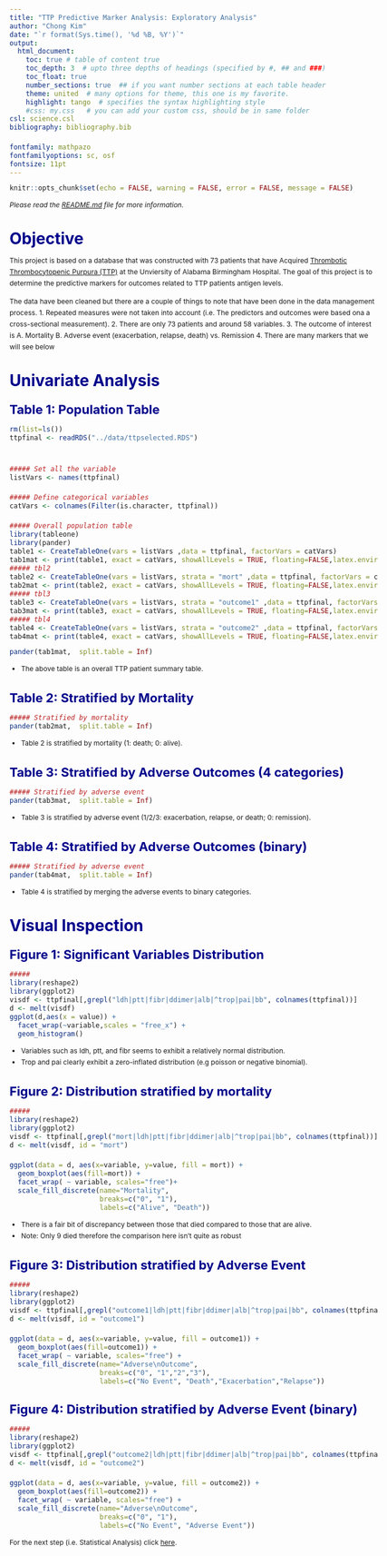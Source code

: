 ```yaml
---
title: "TTP Predictive Marker Analysis: Exploratory Analysis"
author: "Chong Kim"
date: "`r format(Sys.time(), '%d %B, %Y')`"
output:
  html_document: 
    toc: true # table of content true
    toc_depth: 3  # upto three depths of headings (specified by #, ## and ###)
    toc_float: true
    number_sections: true  ## if you want number sections at each table header
    theme: united  # many options for theme, this one is my favorite.
    highlight: tango  # specifies the syntax highlighting style
    #css: my.css   # you can add your custom css, should be in same folder
csl: science.csl
bibliography: bibliography.bib

fontfamily: mathpazo
fontfamilyoptions: sc, osf
fontsize: 11pt
---
```



<style type="text/css">

TOC {
  position: relative;
  left: 0;
  top: 0;
  width: 200px;
  height: 100%;
  overflow:auto;
}

body {
  max-width: 1200px;
  margin: auto;
  margin-left:210px;
  line-height: 20px;
  font-size: 12px;
}

td {  /* Table  */
  font-size: 13px;
}
h1.title {
  font-size: 38px;
  color: DarkRed;
}
h1 { /* Header 1 */
  font-size: 28px;
  color: DarkBlue;
}
h2 { /* Header 2 */
    font-size: 22px;
  color: DarkBlue;
}
h3 { /* Header 3 */
  font-size: 18px;
  font-family: "Times New Roman", Times, serif;
  color: DarkBlue;
}
code.r{ /* Code block */
    font-size: 12px;
}
pre { /* Code block - determines code spacing between lines */
    font-size: 14px;
}
</style>

```r
knitr::opts_chunk$set(echo = FALSE, warning = FALSE, error = FALSE, message = FALSE)
```

*Please read the [README.md](/https://github.com/ck2136/ttp_pm/blob/master/readme.md) file for more information.*

# Objective

This project is based on a database that was constructed with 73 patients that have Acquired [Thrombotic Thrombocytopenic Purpura (TTP)](https://en.wikipedia.org/wiki/Thrombotic_thrombocytopenic_purpura) at the Unviersity of Alabama Birmingham Hospital. The goal of this project is to determine the predictive markers for outcomes related to TTP patients  antigen levels.

The data have been cleaned but there are a couple of things to note that have been done in the data management process.
1. Repeated measures were not taken into account (i.e. The predictors and outcomes were based ona a cross-sectional measurement).
2. There are only 73 patients and around 58 variables.
3. The outcome of interest is
    A. Mortality
    B. Adverse event (exacerbation, relapse, death) vs. Remission
4. There are many markers that we will see below

# Univariate Analysis

## Table 1: Population Table
```r
rm(list=ls())
ttpfinal <- readRDS("../data/ttpselected.RDS")


##### Set all the variable
listVars <- names(ttpfinal)

##### Define categorical variables
catVars <- colnames(Filter(is.character, ttpfinal))

##### Overall population table
library(tableone)
library(pander)
table1 <- CreateTableOne(vars = listVars ,data = ttpfinal, factorVars = catVars)
tab1mat <- print(table1, exact = catVars, showAllLevels = TRUE, floating=FALSE,latex.environments=NULL, booktabs=TRUE)
##### tbl2
table2 <- CreateTableOne(vars = listVars, strata = "mort" ,data = ttpfinal, factorVars = catVars)
tab2mat <- print(table2, exact = catVars, showAllLevels = TRUE, floating=FALSE,latex.environments=NULL, booktabs=TRUE)
##### tbl3
table3 <- CreateTableOne(vars = listVars, strata = "outcome1" ,data = ttpfinal, factorVars = catVars)
tab3mat <- print(table3, exact = catVars, showAllLevels = TRUE, floating=FALSE,latex.environments=NULL, booktabs=TRUE)
##### tbl4
table4 <- CreateTableOne(vars = listVars, strata = "outcome2" ,data = ttpfinal, factorVars = catVars)
tab4mat <- print(table4, exact = catVars, showAllLevels = TRUE, floating=FALSE,latex.environments=NULL, booktabs=TRUE)
```

```r
pander(tab1mat,  split.table = Inf)
```
- The above table is an overall TTP patient summary table.

## Table 2: Stratified by Mortality
```r
##### Stratified by mortality
pander(tab2mat,  split.table = Inf)
```

- Table 2 is stratified by mortality (1: death; 0: alive). 

## Table 3: Stratified by Adverse Outcomes (4 categories)
```r
##### Stratified by adverse event
pander(tab3mat,  split.table = Inf)
```

- Table 3 is stratified by adverse event (1/2/3: exacerbation, relapse, or death; 0: remission). 

## Table 4: Stratified by Adverse Outcomes (binary)
```r
##### Stratified by adverse event
pander(tab4mat,  split.table = Inf)
```

- Table 4 is stratified by merging the adverse events to binary categories. 


# Visual Inspection

## Figure 1: Significant Variables Distribution

```r
##### 
library(reshape2)
library(ggplot2)
visdf <- ttpfinal[,grepl("ldh|ptt|fibr|ddimer|alb|^trop|pai|bb", colnames(ttpfinal))]
d <- melt(visdf)
ggplot(d,aes(x = value)) + 
  facet_wrap(~variable,scales = "free_x") + 
  geom_histogram() 

```


- Variables such as ldh, ptt, and fibr seems to exhibit a relatively normal distribution.
- Trop and pai clearly exhibit a zero-inflated distribution (e.g poisson or negative binomial).

## Figure 2: Distribution stratified by mortality

```r
##### 
library(reshape2)
library(ggplot2)
visdf <- ttpfinal[,grepl("mort|ldh|ptt|fibr|ddimer|alb|^trop|pai|bb", colnames(ttpfinal))]
d <- melt(visdf, id = "mort")

ggplot(data = d, aes(x=variable, y=value, fill = mort)) + 
  geom_boxplot(aes(fill=mort)) +
  facet_wrap( ~ variable, scales="free")+
  scale_fill_discrete(name="Mortality",
                      breaks=c("0", "1"),
                      labels=c("Alive", "Death"))

```

- There is a fair bit of discrepancy between those that died compared to those that are alive.
- Note: Only 9 died therefore the comparison here isn't quite as robust

## Figure 3: Distribution stratified by Adverse Event

```r
##### 
library(reshape2)
library(ggplot2)
visdf <- ttpfinal[,grepl("outcome1|ldh|ptt|fibr|ddimer|alb|^trop|pai|bb", colnames(ttpfinal))]
d <- melt(visdf, id = "outcome1")

ggplot(data = d, aes(x=variable, y=value, fill = outcome1)) + 
  geom_boxplot(aes(fill=outcome1)) +
  facet_wrap( ~ variable, scales="free") +
  scale_fill_discrete(name="Adverse\nOutcome",
                      breaks=c("0", "1","2","3"),
                      labels=c("No Event", "Death","Exacerbation","Relapse"))

```

## Figure 4: Distribution stratified by Adverse Event (binary)

```r
##### 
library(reshape2)
library(ggplot2)
visdf <- ttpfinal[,grepl("outcome2|ldh|ptt|fibr|ddimer|alb|^trop|pai|bb", colnames(ttpfinal))]
d <- melt(visdf, id = "outcome2")

ggplot(data = d, aes(x=variable, y=value, fill = outcome2)) + 
  geom_boxplot(aes(fill=outcome2)) +
  facet_wrap( ~ variable, scales="free") +
  scale_fill_discrete(name="Adverse\nOutcome",
                      breaks=c("0", "1"),
                      labels=c("No Event", "Adverse Event"))

```

For the next step (i.e. Statistical Analysis) click [here](ttp_pm_report2.html).